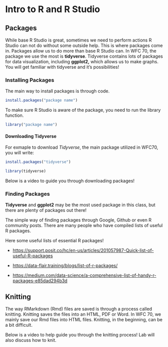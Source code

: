 # Intro to R and R Studio

## Packages

While base R Studio is great, sometimes we need to perform actions R Studio can not do without some outside help. This is where packages come in. Packages allow us to do more than base R Studio can. In WFC 70, the package we use the most is **tidyverse**. Tidyverse contains lots of packages for data visualization, including **ggplot2,** which allows us to make graphs. You will get familiar with tidyverse and it's possibilities!

### Installing Packages

The main way to install packages is through code.

```r
install.packages("package name")
```

To make sure R Studio is aware of the package, you need to run the library function.

```r
library("package name")
```


#### Downloading Tidyverse
For exmaple to download *Tidyverse*, the main package utilized in WFC70, you will write:

```r
install.packages("tidyverse")

library(tidyverse)
```

Below is a video to guide you through downloading packages!

### Finding Packages

**Tidyverse** and **ggplot2** may be the most used package in this class, but there are plenty of packages out there!

The simple way of finding packages through Google, Github or even R community posts. There are many people who have compiled lists of useful R packages.

Here some useful lists of essential R packages!

-   <https://support.posit.co/hc/en-us/articles/201057987-Quick-list-of-useful-R-packages>

-   <https://data-flair.training/blogs/list-of-r-packages/>

-   <https://medium.com/data-science/a-comprehensive-list-of-handy-r-packages-e85dad294b3d>



## Knitting

The way RMarkdown (Rmd) files are saved is through a process called knitting. Knitting saves the files into an HTML, PDF or Word. In WFC 70, we mainly save our Rmd files into HTML files. Knitting, in the beginning, can be a bit difficult.

Below is a video to help guide you through the knitting process! Lab will also discuss how to knit. 



